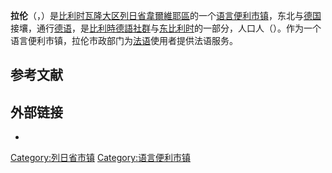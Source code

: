 {{noteTA|G1=比利时地名}}
{{Infobox Belgium municipality
| name = 拉伦
| native_name = Raeren
| picture = Raeren-Gemeentehuis.JPG
| picture-legend = 拉伦市政厅
| map = Raeren Liège Belgium Map.svg
| map-legend = 拉伦在[[列日省|列日省]]的位置
| arms = BE Raeren COA.svg
| flag = Flagge Raeren.svg
| region = {{BE-REG-WAL}}
| community = {{BE-DE}}
| province = {{BE-PROV-LG}}
| arrondissement = [[韋爾維耶區|韋爾維耶區]]
| nis = 63061
| pyramid-date = 
| 0-19 = 
| 20-64 = 
| 65 = 
| foreigners = 
| foreigners-date = 
| mayor = Jérôme Franssen
| majority = Mit Uns - [[生態_(比利時)|Ecolo]]
| postal-codes = 4730–4731
| telephone-area = 087
| web = [http://www.raeren.be/ www.raeren.be]
| coordinates = {{coord|50|41|N|06|07|E|region:BE|display=inline,title}}
}}
'''拉伦'''（{{lang-de|Raeren}}，{{IPA-de|ˈʁaːʁən|-|De-Raeren.ogg}}）是[[比利时|比利时]][[瓦隆大区|瓦隆大区]][[列日省|列日省]][[韋爾維耶區|韋爾維耶區]]的一个[[语言便利市镇|语言便利]][[市镇_(比利时)|市镇]]，东北与[[德国|德国]]接壤，通行[[德语|德语]]，是[[比利時德語社群|比利時德語社群]]与[[奧伊彭-馬爾默迪|东比利时]]的一部分，人口{{wikidata|property|normal+|P1082}}人（{{wikidata|qualifier|P1082|P585}}）。作为一个语言便利市镇，拉伦市政部门为[[法语|法语]]使用者提供法语服务。

== 参考文献 ==
{{Reflist}}

==外部链接==
* {{Commons category-inline|Raeren}}

{{列日省市镇}}
{{DEFAULTSORT:Raeren}}
[[Category:列日省市镇|Category:列日省市镇]]
[[Category:语言便利市镇|Category:语言便利市镇]]
{{Liège-geo-stub}}